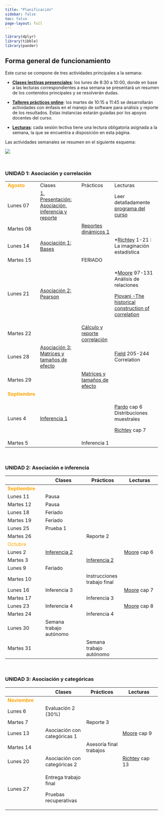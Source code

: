 ```yaml
---
title: "Planificación"
sidebar: false
toc: false
page-layout: full
---
```


```r
library(dplyr)
library(tibble)
library(pander)
```

## Forma general de funcionamiento

Este curso se compone de tres actividades principales a la semana:

-   <i class="fas fa-chalkboard-teacher"></i> [**Clases lectivas presenciales**](): los lunes de 8:30 a 10:00, donde en base a las lecturas correspondientes a esa semana se presentará un resumen de los contenidos principales y se resolverán dudas.

-   <i class="fas fa-user-edit"></i> [**Talleres prácticos online**](): los martes de 10:15 a 11:45 se desarrollarán actividades con énfasis en el manejo de software para análisis y reporte de los resultados. Estas instancias estarán guiadas por los apoyos docentes del curso.

-   <i class="fas fa-book-reader"></i> [**Lecturas**](): cada sesión lectiva tiene una lectura obligatoria asignada a la semana, la que se encuentra a disposición en esta página.

Las actividades semanales se resumen en el siguiente esquema:

![](files/img/flujo-semanal.png)

<br>

### UNIDAD 1: Asociación y correlación

+----------------------------------------------+-------------------------------------------------------------------------------+---------------------------------------------------------------+--------------------------------------------------------------------------------------+
| <font color="orange"> **Agosto** </font>     | <i class="fas fa-chalkboard-teacher"></i> Clases                              | <i class="fas fa-user-edit"></i> Prácticos                    | <i class="fas fa-book-reader"></i> Lecturas                                          |
+----------------------------------------------+-------------------------------------------------------------------------------+---------------------------------------------------------------+--------------------------------------------------------------------------------------+
| Lunes 07                                     | [1. Presentación: Asociación, inferencia y reporte](/content/01-content.html) |                                                               | Leer detalladamente [programa del curso](/syllabus.html)                             |
+----------------------------------------------+-------------------------------------------------------------------------------+---------------------------------------------------------------+--------------------------------------------------------------------------------------+
| Martes 08                                    |                                                                               | [Reportes dinámicos 1](/assignment/01-practico.html)          |                                                                                      |
+----------------------------------------------+-------------------------------------------------------------------------------+---------------------------------------------------------------+--------------------------------------------------------------------------------------+
| Lunes 14                                     | [Asociación 1: Bases](/content/02-content.html)                               |                                                               | \*[Richtey](/files/textos/Ritchey.pdf) 1-21 : La imaginación estadística             |
+----------------------------------------------+-------------------------------------------------------------------------------+---------------------------------------------------------------+--------------------------------------------------------------------------------------+
| Martes 15                                    |                                                                               | FERIADO                                                       |                                                                                      |
+----------------------------------------------+-------------------------------------------------------------------------------+---------------------------------------------------------------+--------------------------------------------------------------------------------------+
| Lunes 21                                     | [Asociación 2: Pearson](/content/03-content.html)                             |                                                               | \*[Moore](/files/textos/Moore.pdf) 97-131 Análisis de relaciones                     |
|                                              |                                                                               |                                                               |                                                                                      |
|                                              |                                                                               |                                                               | [Piovani -The historical construction of correlation](/files/textos/Piovani2008.pdf) |
+----------------------------------------------+-------------------------------------------------------------------------------+---------------------------------------------------------------+--------------------------------------------------------------------------------------+
| Martes 22                                    |                                                                               | [Cálculo y reporte correlación](/assignment/02-practico.html) |                                                                                      |
+----------------------------------------------+-------------------------------------------------------------------------------+---------------------------------------------------------------+--------------------------------------------------------------------------------------+
| Lunes 28                                     | [Asociación 3: Matrices y tamaños de efecto](/content/04-content.html)        |                                                               | [Field](/files/textos/Field-correlation.pdf) 205-244 Correlation                     |
+----------------------------------------------+-------------------------------------------------------------------------------+---------------------------------------------------------------+--------------------------------------------------------------------------------------+
| Martes 29                                    |                                                                               | [Matrices y tamaños de efecto](/assignment/03-practico.html)  |                                                                                      |
+----------------------------------------------+-------------------------------------------------------------------------------+---------------------------------------------------------------+--------------------------------------------------------------------------------------+
| <font color="orange"> **Septiembre** </font> |                                                                               |                                                               |                                                                                      |
+----------------------------------------------+-------------------------------------------------------------------------------+---------------------------------------------------------------+--------------------------------------------------------------------------------------+
| Lunes 4                                      | [Inferencia 1](/content/05-content.html)                                      |                                                               | [Pardo](/files/textos/Pardo.pdf) cap 6 Distribuciones muestrales                     |
|                                              |                                                                               |                                                               |                                                                                      |
|                                              |                                                                               |                                                               | [Richtey](/files/textos/Ritchey.pdf) cap 7                                           |
+----------------------------------------------+-------------------------------------------------------------------------------+---------------------------------------------------------------+--------------------------------------------------------------------------------------+
| Martes 5                                     |                                                                               | Inferencia 1                                                  |                                                                                      |
+----------------------------------------------+-------------------------------------------------------------------------------+---------------------------------------------------------------+--------------------------------------------------------------------------------------+

<br>

### UNIDAD 2: Asociación e inferencia

+----------------------------------------------+--------------------------------------------------+----------------------------------------------+---------------------------------------------+
|                                              | <i class="fas fa-chalkboard-teacher"></i> Clases | <i class="fas fa-user-edit"></i> Prácticos   | <i class="fas fa-book-reader"></i> Lecturas |
+==============================================+==================================================+==============================================+=============================================+
| <font color="orange"> **Septiembre** </font> |                                                  |                                              |                                             |
+----------------------------------------------+--------------------------------------------------+----------------------------------------------+---------------------------------------------+
| Lunes 11                                     | Pausa                                            |                                              |                                             |
+----------------------------------------------+--------------------------------------------------+----------------------------------------------+---------------------------------------------+
| Martes 12                                    | Pausa                                            |                                              |                                             |
+----------------------------------------------+--------------------------------------------------+----------------------------------------------+---------------------------------------------+
| Lunes 18                                     | Feriado                                          |                                              |                                             |
+----------------------------------------------+--------------------------------------------------+----------------------------------------------+---------------------------------------------+
| Martes 19                                    | Feriado                                          |                                              |                                             |
+----------------------------------------------+--------------------------------------------------+----------------------------------------------+---------------------------------------------+
| Lunes 25                                     | Prueba 1                                         |                                              |                                             |
+----------------------------------------------+--------------------------------------------------+----------------------------------------------+---------------------------------------------+
| Martes 26                                    |                                                  | Reporte 2                                    |                                             |
+----------------------------------------------+--------------------------------------------------+----------------------------------------------+---------------------------------------------+
| <font color="orange"> Octubre </font>        |                                                  |                                              |                                             |
+----------------------------------------------+--------------------------------------------------+----------------------------------------------+---------------------------------------------+
| Lunes 2                                      | [Inferencia 2](/content/06-content.html)         |                                              | [Moore](/files/textos/Moore.pdf) cap 6      |
+----------------------------------------------+--------------------------------------------------+----------------------------------------------+---------------------------------------------+
| Martes 3                                     |                                                  | [Inferencia 2](/assignment/06-practico.html) |                                             |
+----------------------------------------------+--------------------------------------------------+----------------------------------------------+---------------------------------------------+
| Lunes 9                                      | Feriado                                          |                                              |                                             |
+----------------------------------------------+--------------------------------------------------+----------------------------------------------+---------------------------------------------+
| Martes 10                                    |                                                  | Instrucciones trabajo final                  |                                             |
+----------------------------------------------+--------------------------------------------------+----------------------------------------------+---------------------------------------------+
| Lunes 16                                     | Inferencia 3                                     |                                              | [Moore](/files/textos/Moore.pdf) cap 7      |
+----------------------------------------------+--------------------------------------------------+----------------------------------------------+---------------------------------------------+
| Martes 17                                    |                                                  | Inferencia 3                                 |                                             |
+----------------------------------------------+--------------------------------------------------+----------------------------------------------+---------------------------------------------+
| Lunes 23                                     | Inferencia 4                                     |                                              | [Moore](/files/textos/Moore.pdf) cap 8      |
+----------------------------------------------+--------------------------------------------------+----------------------------------------------+---------------------------------------------+
| Martes 24                                    |                                                  | Inferencia 4                                 |                                             |
+----------------------------------------------+--------------------------------------------------+----------------------------------------------+---------------------------------------------+
| Lunes 30                                     | Semana trabajo autónomo                          |                                              |                                             |
+----------------------------------------------+--------------------------------------------------+----------------------------------------------+---------------------------------------------+
| Martes 31                                    |                                                  | Semana trabajo autónomo                      |                                             |
+----------------------------------------------+--------------------------------------------------+----------------------------------------------+---------------------------------------------+

<br>

### UNIDAD 3: Asociación y categóricas

+---------------------------------------------+--------------------------------------------------+--------------------------------------------+---------------------------------------------+
|                                             | <i class="fas fa-chalkboard-teacher"></i> Clases | <i class="fas fa-user-edit"></i> Prácticos | <i class="fas fa-book-reader"></i> Lecturas |
+=============================================+==================================================+============================================+=============================================+
| <font color="orange"> **Noviembre** </font> |                                                  |                                            |                                             |
+---------------------------------------------+--------------------------------------------------+--------------------------------------------+---------------------------------------------+
| Lunes 6                                     | Evaluación 2 (30%)                               |                                            |                                             |
+---------------------------------------------+--------------------------------------------------+--------------------------------------------+---------------------------------------------+
| Martes 7                                    |                                                  | Reporte 3                                  |                                             |
+---------------------------------------------+--------------------------------------------------+--------------------------------------------+---------------------------------------------+
| Lunes 13                                    | Asociación con categóricas 1                     |                                            | [Moore](/files/textos/Moore.pdf) cap 9      |
+---------------------------------------------+--------------------------------------------------+--------------------------------------------+---------------------------------------------+
| Martes 14                                   |                                                  | Asesoría final trabajos                    |                                             |
+---------------------------------------------+--------------------------------------------------+--------------------------------------------+---------------------------------------------+
| Lunes 20                                    | Asociación con categóricas 2                     |                                            | [Richtey](/files/textos/Ritchey.pdf) cap 13 |
+---------------------------------------------+--------------------------------------------------+--------------------------------------------+---------------------------------------------+
| Lunes 27                                    | Entrega trabajo final                            |                                            |                                             |
|                                             |                                                  |                                            |                                             |
|                                             | Pruebas recuperativas                            |                                            |                                             |
+---------------------------------------------+--------------------------------------------------+--------------------------------------------+---------------------------------------------+
